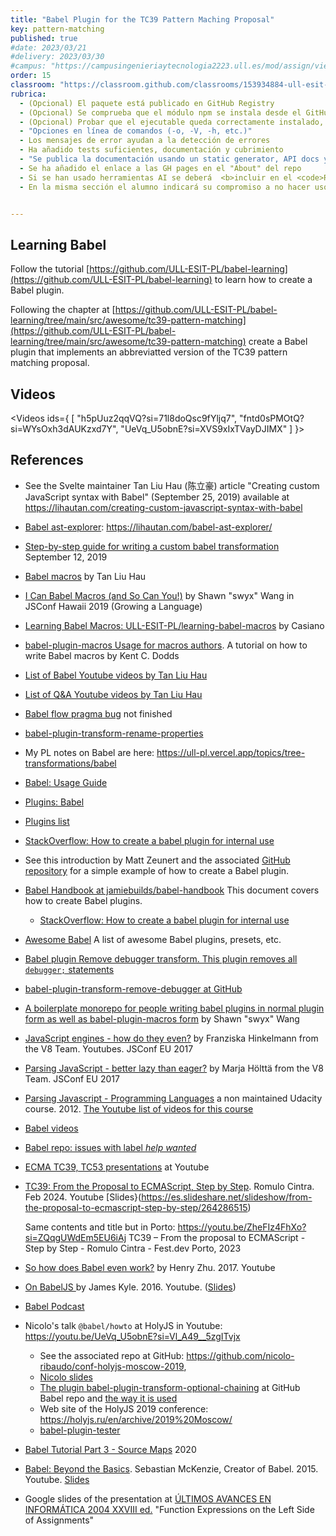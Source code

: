 ```yaml
---
title: "Babel Plugin for the TC39 Pattern Maching Proposal"
key: pattern-matching
published: true
#date: 2023/03/21
#delivery: 2023/03/30
#campus: "https://campusingenieriaytecnologia2223.ull.es/mod/assign/view.php?id=28190&forceview=1"
order: 15
classroom: "https://classroom.github.com/classrooms/153934884-ull-esit-pl-2324/assignments/functions"
rubrica:
  - (Opcional) El paquete está publicado en GitHub Registry
  - (Opcional) Se comprueba que el módulo npm se instala desde el GitHub Registry y funciona
  - (Opcional) Probar que el ejecutable queda correctamente instalado, puede ser ejecutado con el nombre publicado y produce salidas correctas
  - "Opciones en línea de comandos (-o, -V, -h, etc.)"
  - Los mensajes de error ayudan a la detección de errores
  - Ha añadido tests suficientes, documentación y cubrimiento
  - "Se publica la documentación usando un static generator, API docs y Covering" 
  - Se ha añadido el enlace a las GH pages en el "About" del repo
  - Si se han usado herramientas AI se deberá  <b>incluir en el <code>README.md</code> una sección sobre como fueron utilizadas. En caso contrario se debe declarar que no se han usado</b>.
  - En la misma sección el alumno indicará su compromiso a no hacer uso de la IA que pueda impedir su crecimiento académico personal o impedirle comprender los conceptos de esta práctica


---
```


## Learning Babel

Follow the tutorial [https://github.com/ULL-ESIT-PL/babel-learning](https://github.com/ULL-ESIT-PL/babel-learning) 
to learn how to create a Babel plugin.

Following the chapter at [https://github.com/ULL-ESIT-PL/babel-learning/tree/main/src/awesome/tc39-pattern-matching](https://github.com/ULL-ESIT-PL/babel-learning/tree/main/src/awesome/tc39-pattern-matching)
create a Babel plugin that implements an abbreviatted version of the TC39 pattern matching proposal.

## Videos

<Videos ids={ 
  [
  "h5pUuz2qqVQ?si=71l8doQsc9fYljq7", 
  "fntd0sPMOtQ?si=WYsOxh3dAUKzxd7Y", 
  "UeVq_U5obnE?si=XVS9xIxTVayDJIMX"
  ] 
}>
</Videos>


## References

* See the Svelte maintainer Tan Liu Hau (陈立豪) article "Creating custom JavaScript syntax with Babel" (September 25, 2019) available at https://lihautan.com/creating-custom-javascript-syntax-with-babel
* [Babel ast-explorer](https://github.com/tanhauhau/babel-ast-explorer): https://lihautan.com/babel-ast-explorer/
* [Step-by-step guide for writing a custom babel transformation](https://lihautan.com/step-by-step-guide-for-writing-a-babel-transformation) September 12, 2019
* [Babel macros](https://lihautan.com/babel-macros) by Tan Liu Hau 
* [I Can Babel Macros (and So Can You!)](https://youtu.be/1WNT5RCENfo?si=ridYavUIQce8zVSe) by Shawn "swyx" Wang in JSConf Hawaii 2019 (Growing a Language)
* [Learning Babel Macros: ULL-ESIT-PL/learning-babel-macros](https://github.com/ULL-ESIT-PL/learning-babel-macros/tree/main) by Casiano
* [babel-plugin-macros Usage for macros authors](https://github.com/kentcdodds/babel-plugin-macros/blob/main/other/docs/author.md). A tutorial on how to write Babel macros by Kent C. Dodds
* [List of Babel Youtube videos by Tan Liu Hau](https://www.youtube.com/@lihautan/search?query=babel)
* [List of Q&A Youtube videos by Tan Liu Hau](https://www.youtube.com/@lihautan/search?query=Q%26A%20)
* [Babel flow pragma bug](https://lihautan.com/notes/babel-flow-pragma-bug) not finished
* [babel-plugin-transform-rename-properties](https://github.com/tanhauhau/babel-plugin-transform-rename-properties)
* My PL notes on Babel are here: https://ull-pl.vercel.app/topics/tree-transformations/babel
* [Babel: Usage Guide](https://babeljs.io/docs/usage)
* [Plugins: Babel](https://babeljs.io/docs/plugins)
* [Plugins list](https://babeljs.io/docs/plugins-list)
* [StackOverflow: How to create a babel plugin for internal use](https://stackoverflow.com/questions/53639450/how-to-create-a-babel-plugin-for-internal-use)
* See this introduction by Matt Zeunert and the associated [GitHub repository](https://github.com/mattzeunert/babel-plugin-demo) for a simple example of how to create a Babel plugin.
* [Babel Handbook at jamiebuilds/babel-handbook](https://github.com/jamiebuilds/babel-handbook/blob/master/translations/en/plugin-handbook.md) This document covers how to create Babel plugins.
  * [StackOverflow: How to create a babel plugin for internal use](https://stackoverflow.com/questions/53639450/how-to-create-a-babel-plugin-for-internal-use)
* [Awesome Babel](https://github.com/babel/awesome-babel) A list of awesome Babel plugins, presets, etc.
* [Babel plugin Remove debugger transform. This plugin removes all `debugger;` statements](https://github.com/babel/minify/tree/master/packages/babel-plugin-transform-remove-debugger)
* [babel-plugin-transform-remove-debugger at GitHub](https://github.com/babel/minify/tree/a24dd066f16db5a7d5ab13c2af65e767347ef550/packages/babel-plugin-transform-remove-debugger)
* [A boilerplate monorepo for people writing babel plugins in normal plugin form as well as babel-plugin-macros form](https://github.com/swyxio/babel-plugin-macro-boilerplate) by Shawn "swyx" Wang
* [JavaScript engines - how do they even?](https://youtu.be/p-iiEDtpy6I?si=TfGRu4ceTsb3ECHB) by Franziska Hinkelmann from the V8 Team. Youtubes. JSConf EU 2017
* [Parsing JavaScript - better lazy than eager?](https://youtu.be/Fg7niTmNNLg?si=KQt2HhxbacmlW0kq) by Marja Hölttä from the V8 Team. JSConf EU 2017
* [Parsing Javascript - Programming Languages](https://youtu.be/sWA_53OX4L0?si=UeygRvs9S9K0ysxb) a non maintained Udacity course. 2012. [The Youtube list of videos for this course](https://www.youtube.com/playlist?list=PLAwxTw4SYaPlI9QCVVfXxwJYqJWyts10f)
* [Babel videos](https://babeljs.io/videos)
* [Babel repo: issues with label *help wanted*](https://github.com/babel/babel/labels/help%20wanted)
* [ECMA TC39, TC53 presentations](https://youtube.com/playlist?list=PLzDw4TTug5O3vIAd4IR1Gp5t_46co_dv9&si=R-rjgT_IARxta7zf) at Youtube
* [TC39: From the Proposal to ECMAScript, Step by Step](https://youtu.be/h5pUuz2qqVQ?si=71l8doQsc9fYljq7). Romulo Cintra. Feb 2024. Youtube 
  [Slides}(https://es.slideshare.net/slideshow/from-the-proposal-to-ecmascript-step-by-step/264286515)

  Same contents and title but in Porto: https://youtu.be/ZheFIz4FhXo?si=ZQqgUWdEm5EU6iAj TC39 – From the proposal to ECMAScript - Step by Step - Romulo Cintra - Fest.dev Porto, 2023
* [So how does Babel even work?](https://youtu.be/fntd0sPMOtQ?si=WYsOxh3dAUKzxd7Y) by Henry Zhu. 2017. Youtube
* [On BabelJS ](https://youtu.be/m-HjKwyQoQg?si=u6oFpIOZ4dc4C7RK) by James Kyle. 2016. Youtube. ([Slides](https://es.slideshare.net/slideshow/babeljs-james-kyle-at-modern-web-ui/57705487#1))
* [Babel Podcast](https://podcast.babeljs.io/)
* Nicolo's talk `@babel/howto` at HolyJS in Youtube: https://youtu.be/UeVq_U5obnE?si=Vl_A49__5zgITvjx
  * See the associated repo at GitHub: https://github.com/nicolo-ribaudo/conf-holyjs-moscow-2019, 
  * [Nicolo slides](/pdfs/holyjs-2019-Nicolo_Ribaudo_babelhow-to.pdf)
  * [The plugin babel-plugin-transform-optional-chaining](https://github.com/babel/babel/tree/main/packages/babel-plugin-transform-optional-chaining) at GitHub Babel repo and [the way it is used](https://babeljs.io/docs/babel-plugin-transform-optional-chaining)
  * Web site of the HolyJS 2019 conference: https://holyjs.ru/en/archive/2019%20Moscow/
  * [babel-plugin-tester](https://www.npmjs.com/package/babel-plugin-tester)
* [Babel Tutorial Part 3 - Source Maps](https://inspirnathan.com/posts/14-babel-tutorial-part-3) 2020
* [Babel: Beyond the Basics](https://youtu.be/F1BIeVe99EQ?si=uSLeAOfp7bxooBil). Sebastian McKenzie, Creator of Babel. 2015. Youtube. [Slides](https://speakerdeck.com/sebmck/babel-beyond-the-basics-melbjs-march-2015?slide=25)
* Google slides of the presentation at [ÚLTIMOS AVANCES EN INFORMÁTICA 2004 XXVIII ed.](https://docs.google.com/presentation/d/1yZMB5V0iBzSnOxFP4fQTJ53gMmqW6ODHozANAXni3CE/edit?usp=sharing) "Function Expressions on the Left Side of Assignments"  